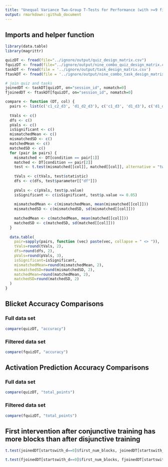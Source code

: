 ```yaml
---
title: "Unequal Variance Two-Group T-Tests for Performance (with >=9 filter)"
output: rmarkdown::github_document
---
```


## Imports and helper function

```r
library(data.table)
library(magrittr)

quizDT <- fread(file="../ignore/output/quiz_design_matrix.csv")
fquizDT <- fread(file="../ignore/output/nine_combo_quiz_design_matrix.csv")
taskDT <- fread(file = '../ignore/output/task_design_matrix.csv')
ftaskDT <- fread(file = '../ignore/output/nine_combo_task_design_matrix.csv')

# join quiz and tasks
joinedDT <- taskDT[quizDT, on="session_id", nomatch=0]
fjoinedDT <- ftaskDT[fquizDT, on="session_id", nomatch=0]

compare <- function (DT, col) {
  pairs <- list(c('c1_c2_d3', 'd1_d2_d3'), c('c1_d3', 'd1_d3'), c('d1_d2_c3', 'c1_c2_c3'), c('d1_c3', 'c1_c3'))
  
  tVals <- c()
  dfs <- c()
  pVals <- c()
  isSignificant <- c()
  mismatchedMean <- c()
  mismatchedSD <- c()
  matchedMean <- c()
  matchedSD <- c()
  for (pair in pairs) {
    mismatched <- DT[condition == pair[1]]
    matched <- DT[condition == pair[2]]
    test <- t.test(mismatched[[col]], matched[[col]], alternative = "two.sided", paired = FALSE, var.equal = FALSE)
    
    tVals <- c(tVals, test$statistic)
    dfs <- c(dfs, test$parameter[["df"]])
    
    pVals <- c(pVals, test$p.value)
    isSignificant <- c(isSignificant, test$p.value <= 0.05)
    
    mismatchedMean <- c(mismatchedMean, mean(mismatched[[col]]))
    mismatchedSD <- c(mismatchedSD, sd(mismatched[[col]]))
    
    matchedMean <- c(matchedMean, mean(matched[[col]]))
    matchedSD <- c(matchedSD, sd(matched[[col]]))
  }
  
  data.table(
    pair=sapply(pairs, function (vec) paste(vec, collapse = " <> ")),
    tVals=round(tVals, 2),
    dfs=round(dfs, 2),
    pVals=round(pVals, 3),
    isSignificant=isSignificant,
    mismatchedMean=round(mismatchedMean, 2),
    mismatchedSD=round(mismatchedSD, 2),
    matchedMean=round(matchedMean, 2),
    matchedSD=round(matchedSD, 2)
  )
}
```

## Blicket Accuracy Comparisons
### Full data set
```r
compare(quizDT, "accuracy")
```

### Filtered data set
```r
compare(fquizDT, "accuracy")
```

## Activation Prediction Accuracy Comparisons
### Full data set
```r
compare(quizDT, "total_points")
```
### Filtered data set
```r
compare(fquizDT, "total_points")
```

## First intervention after conjunctive training has more blocks than after disjunctive training
```r
t.test(joinedDT[startswith_d==0]$first_num_blocks, joinedDT[startswith_d==1]$first_num_blocks, alternative = "two.sided")
```

```r
t.test(fjoinedDT[startswith_d==0]$first_num_blocks, fjoinedDT[startswith_d==1]$first_num_blocks, alternative = "two.sided")
```
